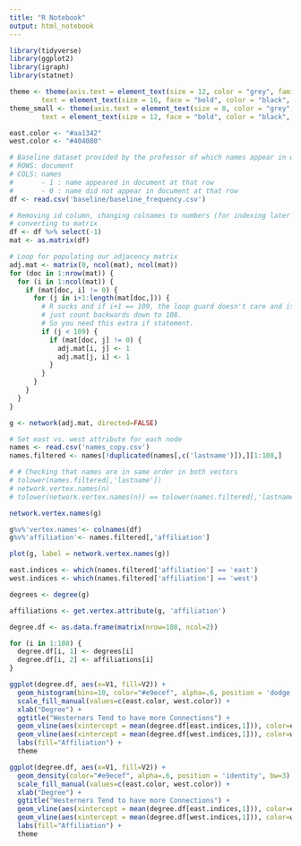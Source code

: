 ```yaml
---
title: "R Notebook"
output: html_notebook
---
```


```r
library(tidyverse)
library(ggplot2)
library(igraph)  
library(statnet)

theme <- theme(axis.text = element_text(size = 12, color = "grey", family = "Times"),
        text = element_text(size = 16, face = "bold", color = "black", family = "Times"))
theme_small <- theme(axis.text = element_text(size = 8, color = "grey", family = "Times"),
        text = element_text(size = 12, face = "bold", color = "black", family = "Times"))

east.color <- "#aa1342"
west.color <- "#404080"
```

```r
# Baseline dataset provided by the professor of which names appear in which document
# ROWS: document
# COLS: names
#       - 1 : name appeared in document at that row
#       - 0 : name did not appear in document at that row
df <- read.csv('baseline/baseline_frequency.csv')

# Removing id column, changing colnames to numbers (for indexing later on),
# converting to matrix
df <- df %>% select(-1) 
mat <- as.matrix(df)

# Loop for populating our adjacency matrix
adj.mat <- matrix(0, ncol(mat), ncol(mat))
for (doc in 1:nrow(mat)) {
  for (i in 1:ncol(mat)) {
    if (mat[doc, i] != 0) {
      for (j in i+1:length(mat[doc,])) {
        # R sucks and if i+1 == 109, the loop guard doesn't care and it will 
        # just count backwards down to 108.
        # So you need this extra if statement.
        if (j < 109) {
          if (mat[doc, j] != 0) {
            adj.mat[i, j] <- 1
            adj.mat[j, i] <- 1
          }
        }
      }
    }
  }
}
```

```r
g <- network(adj.mat, directed=FALSE)

# Set east vs. west attribute for each node
names <- read.csv('names_copy.csv')
names.filtered <- names[!duplicated(names[,c('lastname')]),][1:108,]

# # Checking that names are in same order in both vectors
# tolower(names.filtered[,'lastname'])
# network.vertex.names(n)
# tolower(network.vertex.names(n)) == tolower(names.filtered[,'lastname'])

network.vertex.names(g)

g%v%'vertex.names'<- colnames(df)
g%v%'affiliation'<- names.filtered[,'affiliation']

plot(g, label = network.vertex.names(g))
```

```r
east.indices <- which(names.filtered['affiliation'] == 'east')
west.indices <- which(names.filtered['affiliation'] == 'west')
```

```r
degrees <- degree(g)

affiliations <- get.vertex.attribute(g, 'affiliation')

degree.df <- as.data.frame(matrix(nrow=108, ncol=2))

for (i in 1:108) {
  degree.df[i, 1] <- degrees[i]
  degree.df[i, 2] <- affiliations[i]
}

ggplot(degree.df, aes(x=V1, fill=V2)) +
  geom_histogram(bins=10, color="#e9ecef", alpha=.6, position = 'dodge') +
  scale_fill_manual(values=c(east.color, west.color)) +
  xlab("Degree") +
  ggtitle("Westerners Tend to have more Connections") +
  geom_vline(aes(xintercept = mean(degree.df[east.indices,1])), color=east.color) +
  geom_vline(aes(xintercept = mean(degree.df[west.indices,1])), color=west.color) +
  labs(fill="Affiliation") +
  theme

ggplot(degree.df, aes(x=V1, fill=V2)) +
  geom_density(color="#e9ecef", alpha=.6, position = 'identity', bw=3) +
  scale_fill_manual(values=c(east.color, west.color)) +
  xlab("Degree") +
  ggtitle("Westerners Tend to have more Connections") +
  geom_vline(aes(xintercept = mean(degree.df[east.indices,1])), color=east.color) +
  geom_vline(aes(xintercept = mean(degree.df[west.indices,1])), color=west.color) +
  labs(fill="Affiliation") +
  theme
```
